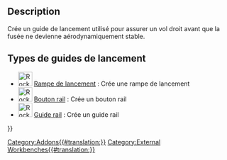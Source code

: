 <languages/>

{{Docnav/fr
|[[Rocket_FinCan/fr|Échappement avec ailerons]]
|[[Rocket_LaunchLug/fr|Rampe de lancement]]
|[[Rocket_Workbench/fr|Atelier Rocket]]
|IconL=Rocket_FinCan.svg
|IconR=Rocket_LaunchLug.svg
|IconC=RocketWorkbench.svg
}}

{{GuiCommand/fr
|Name=Rocket LaunchGuide
|Name/fr=Rocket Guides de lancement
|MenuLocation=Rocket → Launch Guides
|Workbenches=[[Rocket_Workbench/fr|Rocket]]
|Version=0.19
}}

==Description==

Crée un guide de lancement utilisé pour assurer un vol droit avant que la fusée ne devienne aérodynamiquement stable.

==Types de guides de lancement==

* [[Image:Rocket_LaunchLug.svg|32px]] [[Rocket_LaunchLug/fr|Rampe de lancement]] : Crée une rampe de lancement
* [[Image:Rocket_RailButton.svg|32px]] [[Rocket_RailButton/fr|Bouton rail]] : Crée un bouton rail
* [[Image:Rocket_RailGuide.svg|32px]] [[Rocket_RailGuide/fr|Guide rail]] : Crée un guide rail


{{Docnav/fr
|[[Rocket_FinCan/fr|Échappement avec ailerons]]
|[[Rocket_LaunchLug/fr|Rampe de lancement]]
|[[Rocket_Workbench/fr|Atelier Rocket]]
|IconL=Rocket_FinCan.svg
|IconR=Rocket_LaunchLug.svg
|IconC=RocketWorkbench.svg
}}

{{Userdocnavi{{#translation:}}}}
[[Category:Addons{{#translation:}}]]
[[Category:External Workbenches{{#translation:}}]]